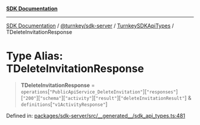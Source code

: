 [**SDK Documentation**](../../../../../README.mdx)

***

[SDK Documentation](../../../../../packages.mdx) / [@turnkey/sdk-server](../../../README.mdx) / [TurnkeySDKApiTypes](../README.mdx) / TDeleteInvitationResponse

# Type Alias: TDeleteInvitationResponse

> **TDeleteInvitationResponse** = `operations`\[`"PublicApiService_DeleteInvitation"`\]\[`"responses"`\]\[`"200"`\]\[`"schema"`\]\[`"activity"`\]\[`"result"`\]\[`"deleteInvitationResult"`\] & `definitions`\[`"v1ActivityResponse"`\]

Defined in: [packages/sdk-server/src/\_\_generated\_\_/sdk\_api\_types.ts:481](https://github.com/tkhq/sdk/blob/e1b1a69bdd608320aaf03cc2dbbf68dc0c52b28d/packages/sdk-server/src/__generated__/sdk_api_types.ts#L481)
